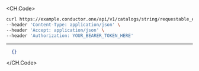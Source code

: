 
<CH.Code>
```bash Example Request
curl https://example.conductor.one/api/v1/catalogs/string/requestable_entries \
--header 'Content-Type: application/json' \
--header 'Accept: application/json' \
--header 'Authorization: YOUR_BEARER_TOKEN_HERE'
```
---

```json Example Response
  {}
```
</CH.Code>

